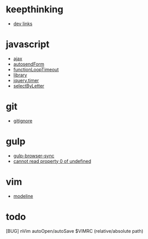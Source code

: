 = keepthinking =
* [[dev links]]

= javascript =
* [[ajax]]
* [[autosendForm]]
* [[functionLoopTimeout]]
* [[library]]
* [[jquery.timer]]
* [[selectByLetter]]

= git =
* [[gitignore]]

= gulp =
* [[gulp-browser-sync]]
* [[cannot read property 0 of undefined]]

= vim =
* [[modeline]]

= todo =
[BUG] nVim autoOpen/autoSave $VIMRC (relative/absolute path)
